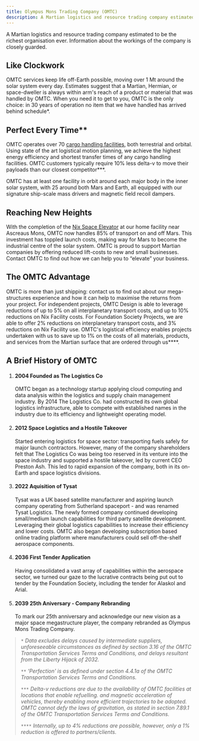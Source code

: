 ```yaml
---
title: Olympus Mons Trading Company (OMTC)
description: A Martian logistics and resource trading company estimated to be the richest organisation ever. Information about the workings of the company is closely guarded.
---
```



A Martian logistics and resource trading company estimated to be the richest organisation ever. Information about the workings of the company is closely guarded.

## Like Clockwork
OMTC services keep life off-Earth possible, moving over 1 Mt around the solar system every day. Estimates suggest that a Martian, Hermian, or space-dweller is always within arm's reach of a product or material that was handled by OMTC. When you need it to get to you, OMTC is the only choice: in 30 years of operation no item that we have handled has arrived behind schedule*.

## Perfect Every Time**
OMTC operates over 70 [cargo handling facilities](/subcontractors/omtc-transport-services/), both terrestrial and orbital. Using state of the art logistical motion planning, we achieve the highest energy efficiency and shortest transfer times of any cargo handling facilities. OMTC customers typically require 10% less delta-v to move their payloads than our closest competitor***.

OMTC has at least one facility in orbit around each major body in the inner solar system, with 25 around both Mars and Earth, all equipped with our signature ship-scale mass drivers and magnetic field recoil dampers.

## Reaching New Heights
With the completion of the [Nix Space Elevator](/subcontractors/omtc-nix/) at our home facility near Ascreaus Mons, OMTC now handles 85% of transport on and off Mars. This investment has toppled launch costs, making way for Mars to become the industrial centre of the solar system. OMTC is proud to support Martian companies by offering reduced lift-costs to new and small businesses. Contact OMTC to find out how we can help you to “elevate” your business.

## The OMTC Advantage
OMTC is more than just shipping: contact us to find out about our mega-structures experience and how it can help to maximise the returns from your project. For independent projects, OMTC Design is able to leverage reductions of up to 5% on all interplanetary transport costs, and up to 10% reductions on Nix Facility costs. For Foundation Society Projects, we are able to offer 2% reductions on interplanetary transport costs, and 3% reductions on Nix Facility use. OMTC's logistical efficiency enables projects undertaken with us to save up to 1% on the costs of all materials, products, and services from the Martian surface that are ordered through us****.

## A Brief History of OMTC

<Steps>

1. #### 2004 Founded as The Logistics Co
    OMTC began as a technology startup applying cloud computing and data analysis within the logistics and supply chain management industry. By 2014 The Logistics Co. had constructed its own global logistics infrastructure, able to compete with established names in the industry due to its efficiency and lightweight operating model.

2. #### 2012 Space Logistics and a Hostile Takeover
    Started entering logistics for space sector: transporting fuels safely for major launch contractors. However, many of the company shareholders felt that The Logistics Co was being too reserved in its venture into the space industry and supported a hostile takeover, led by current CEO Preston Ash. This led to rapid expansion of the company, both in its on-Earth and space logistics divisions.

3. #### 2022 Aquisition of Tysat
    Tysat was a UK based satellite manufacturer and aspiring launch company operating from Sutherland spaceport - and was renamed Tysat Logistics. The newly formed company continued developing small/medium launch capabilities for third party satellite development. Leveraging their global logistics capabilities to increase their efficiency and lower costs. OMTC also began developing subscription based online trading platform where manufacturers could sell off-the-shelf aerospace components.

4. #### 2036 First Tender Application
    Having consolidated a vast array of capabilities within the aerospace sector, we turned our gaze to the lucrative contracts being put out to tender by the Foundation Society, including the tender for Alaskol and Arial.

5. #### 2039 25th Aniversary - Company Rebranding
    To mark our 25th anniversary and acknowledge our new vision as a major space megastructure player, the company rebranded as Olympus Mons Trading Company.
</Steps>

>*`*` Data excludes delays caused by intermediate suppliers, unforeseeable circumstances as defined by section 3.16 of the OMTC Transportation Services Terms and Conditions, and delays resultant from the Liberty Hijack of 2032.*
>
> *`**` ‘Perfection' is as defined under section 4.4.1a of the OMTC Transportation Services Terms and Conditions.*
>
> *`***` Delta-v reductions are due to the availability of OMTC facilities at locations that enable refuelling. and magnetic acceleration of vehicles, thereby enabling more efficient trajectories to be adopted. OMTC cannot defy the laws of gravitation, as stated in section 7.89.1 of the OMTC Transportation Services Terms and Conditions.*
>
> *`****` Internally, up to 4% reductions are possible, however, only a 1% reduction is offered to partners/clients.*